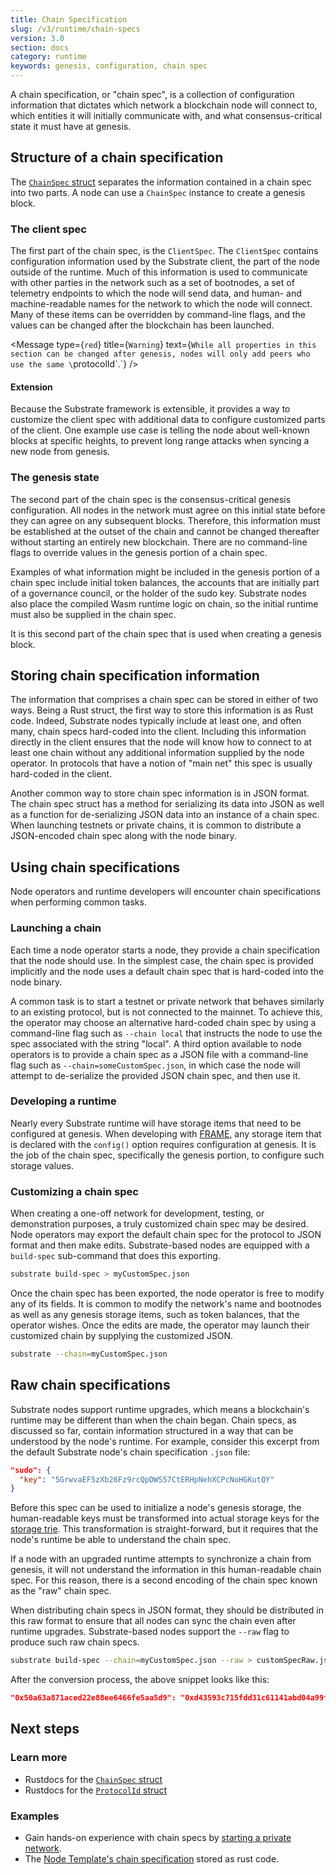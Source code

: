 ```yaml
---
title: Chain Specification
slug: /v3/runtime/chain-specs
version: 3.0 
section: docs
category: runtime
keywords: genesis, configuration, chain spec
---
```


A chain specification, or "chain spec", is a collection of configuration information that dictates
which network a blockchain node will connect to, which entities it will initially communicate with,
and what consensus-critical state it must have at genesis.

## Structure of a chain specification

The [`ChainSpec` struct](/rustdocs/latest/sc_service/struct.GenericChainSpec.html)
separates the information contained in a chain spec into two parts. A node can use a `ChainSpec`
instance to create a genesis block.

### The client spec

The first part of the chain spec, is the `ClientSpec`. The `ClientSpec` contains configuration
information used by the Substrate client, the part of the node outside of the runtime. Much of this
information is used to communicate with other parties in the network such as a set of bootnodes, a
set of telemetry endpoints to which the node will send data, and human- and machine-readable names
for the network to which the node will connect. Many of these items can be overridden by
command-line flags, and the values can be changed after the blockchain has been launched.

<Message
  type={`red`}
  title={`Warning`}
  text={`While all properties in this section can be changed after genesis, nodes will only add
  peers who use the same \`protocolId\`.`}
/>

#### Extension

Because the Substrate framework is extensible, it provides a way to customize the client spec with
additional data to configure customized parts of the client. One example use case is telling the
node about well-known blocks at specific heights, to prevent long range attacks when syncing a new
node from genesis.

### The genesis state

The second part of the chain spec is the consensus-critical genesis configuration. All nodes in the
network must agree on this initial state before they can agree on any subsequent blocks. Therefore,
this information must be established at the outset of the chain and cannot be changed thereafter
without starting an entirely new blockchain. There are no command-line flags to override values in
the genesis portion of a chain spec.

Examples of what information might be included in the genesis portion of a chain spec include
initial token balances, the accounts that are initially part of a governance council, or the holder
of the sudo key. Substrate nodes also place the compiled Wasm runtime logic on chain, so the initial
runtime must also be supplied in the chain spec.

It is this second part of the chain spec that is used when creating a genesis block.

## Storing chain specification information

The information that comprises a chain spec can be stored in either of two ways. Being a Rust
struct, the first way to store this information is as Rust code. Indeed, Substrate nodes typically
include at least one, and often many, chain specs hard-coded into the client. Including this
information directly in the client ensures that the node will know how to connect to at least one
chain without any additional information supplied by the node operator. In protocols that have a
notion of "main net" this spec is usually hard-coded in the client.

Another common way to store chain spec information is in JSON format. The chain spec struct has a
method for serializing its data into JSON as well as a function for de-serializing JSON data into an
instance of a chain spec. When launching testnets or private chains, it is common to distribute a
JSON-encoded chain spec along with the node binary.

## Using chain specifications

Node operators and runtime developers will encounter chain specifications when performing common
tasks.

### Launching a chain

Each time a node operator starts a node, they provide a chain specification that the node should
use. In the simplest case, the chain spec is provided implicitly and the node uses a default chain
spec that is hard-coded into the node binary.

A common task is to start a testnet or private network that behaves similarly to an existing
protocol, but is not connected to the mainnet. To achieve this, the operator may choose an
alternative hard-coded chain spec by using a command-line flag such as `--chain local` that
instructs the node to use the spec associated with the string "local". A third option available to
node operators is to provide a chain spec as a JSON file with a command-line flag such as
`--chain=someCustomSpec.json`, in which case the node will attempt to de-serialize the provided JSON
chain spec, and then use it.

### Developing a runtime

Nearly every Substrate runtime will have storage items that need to be configured at genesis. When
developing with [FRAME](/v3/runtime/frame), any storage item that is declared with the `config()`
option requires configuration at genesis. It is the job of the chain spec, specifically the genesis
portion, to configure such storage values.

### Customizing a chain spec

When creating a one-off network for development, testing, or demonstration purposes, a truly
customized chain spec may be desired. Node operators may export the default chain spec for the
protocol to JSON format and then make edits. Substrate-based nodes are equipped with a `build-spec`
sub-command that does this exporting.

```bash
substrate build-spec > myCustomSpec.json
```

Once the chain spec has been exported, the node operator is free to modify any of its fields. It is
common to modify the network's name and bootnodes as well as any genesis storage items, such as
token balances, that the operator wishes. Once the edits are made, the operator may launch their
customized chain by supplying the customized JSON.

```bash
substrate --chain=myCustomSpec.json
```

## Raw chain specifications

Substrate nodes support runtime upgrades, which means a blockchain's runtime may be different than
when the chain began. Chain specs, as discussed so far, contain information structured in a way that
can be understood by the node's runtime. For example, consider this excerpt from the default
Substrate node's chain specification `.json` file:

```json
"sudo": {
  "key": "5GrwvaEF5zXb26Fz9rcQpDWS57CtERHpNehXCPcNoHGKutQY"
}
```

Before this spec can be used to initialize a node's genesis storage, the human-readable keys must be
transformed into actual storage keys for the [storage trie](/v3/advanced/storage). This
transformation is straight-forward, but it requires that the node's runtime be able to understand
the chain spec.

If a node with an upgraded runtime attempts to synchronize a chain from genesis, it will not
understand the information in this human-readable chain spec. For this reason, there is a second
encoding of the chain spec known as the "raw" chain spec.

When distributing chain specs in JSON format, they should be distributed in this raw format to
ensure that all nodes can sync the chain even after runtime upgrades. Substrate-based nodes support
the `--raw` flag to produce such raw chain specs.

```bash
substrate build-spec --chain=myCustomSpec.json --raw > customSpecRaw.json
```

After the conversion process, the above snippet looks like this:

```json
"0x50a63a871aced22e88ee6466fe5aa5d9": "0xd43593c715fdd31c61141abd04a99fd6822c8558854ccde39a5684e7a56da27d",
```

## Next steps

### Learn more

- Rustdocs for the
  [`ChainSpec` struct](/rustdocs/latest/sc_service/struct.GenericChainSpec.html)
- Rustdocs for the
  [`ProtocolId` struct](/rustdocs/latest/sc_network/config/struct.ProtocolId.html)

### Examples

- Gain hands-on experience with chain specs by
  [starting a private network](/tutorials/v3/private-network).
- The
  [Node Template's chain specification](https://github.com/substrate-developer-hub/substrate-node-template/blob/master/node/src/chain_spec.rs)
  stored as rust code.
